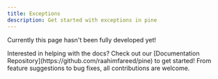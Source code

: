 ```yaml
---
title: Exceptions
description: Get started with exceptions in pine
---
```


Currently this page hasn't been fully developed yet!

<Note title="Contribute"> 
Interested in helping with the docs? Check out our [Documentation Repository](https://github.com/raahimfareed/pine) to get started! From feature suggestions to bug fixes, all contributions are welcome.
</Note>
